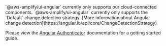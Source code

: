 
<Alert role="none" variation="info">
  <Text>`@aws-amplify/ui-angular` currently only supports our cloud-connected components.</Text>
</Alert>

 <Alert role="none" variation="info" heading="Change detection">
    <Text>`@aws-amplify/ui-angular` currently only supports the `Default` change detection strategy. [More information about Angular change detection](https://angular.io/api/core/ChangeDetectionStrategy)</Text>
  </Alert>

Please view the [Angular Authenticator](/angular/connected-components/authenticator#quick-start) documentation for a getting started guide.

